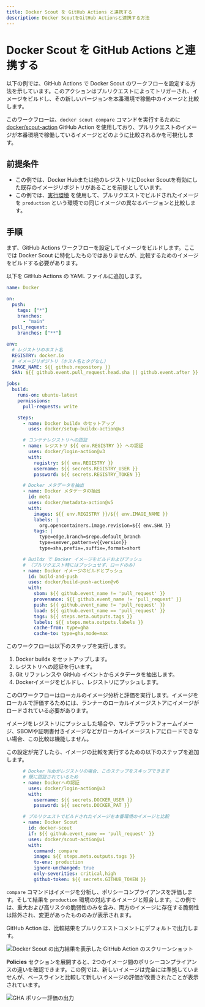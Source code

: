 ```yaml
---
title: Docker Scout を GitHub Actions と連携する
description: Docker ScoutをGitHub Actionsと連携する方法
---
```



# Docker Scout を GitHub Actions と連携する

以下の例では、GitHub Actions で Docker Scout のワークフローを設定する方法を示しています。このアクションはプルリクエストによってトリガーされ、イメージをビルドし、その新しいバージョンを本番環境で稼働中のイメージと比較します。

このワークフローは、`docker scout compare` コマンドを実行するために [docker/scout-action](https://github.com/docker/scout-action) GitHub Action を使用しており、プルリクエストのイメージが本番環境で稼働しているイメージとどのように比較されるかを可視化します。

## 前提条件

- この例では、Docker Hubまたは他のレジストリにDocker Scoutを有効にした既存のイメージリポジトリがあることを前提としています。
- この例では、[実行環境](/scout-ja/integrations/environment) を使用して、プルリクエストでビルドされたイメージを `production` という環境での同じイメージの異なるバージョンと比較します。

## 手順

まず、GitHub Actions ワークフローを設定してイメージをビルドします。ここでは Docker Scout に特化したものではありませんが、比較するためのイメージをビルドする必要があります。

以下を GitHub Actions の YAML ファイルに追加します。

```yaml
name: Docker

on:
  push:
    tags: ["*"]
    branches:
      - "main"
  pull_request:
    branches: ["**"]

env:
  # レジストリのホスト名
  REGISTRY: docker.io
  # イメージリポジトリ（ホスト名とタグなし）
  IMAGE_NAME: ${{ github.repository }}
  SHA: ${{ github.event.pull_request.head.sha || github.event.after }}

jobs:
  build:
    runs-on: ubuntu-latest
    permissions:
      pull-requests: write

    steps:
      - name: Docker buildx のセットアップ
        uses: docker/setup-buildx-action@v3

      # コンテナレジストリへの認証
      - name: レジストリ ${{ env.REGISTRY }} への認証
        uses: docker/login-action@v3
        with:
          registry: ${{ env.REGISTRY }}
          username: ${{ secrets.REGISTRY_USER }}
          password: ${{ secrets.REGISTRY_TOKEN }}

      # Docker メタデータを抽出
      - name: Docker メタデータの抽出
        id: meta
        uses: docker/metadata-action@v5
        with:
          images: ${{ env.REGISTRY }}/${{ env.IMAGE_NAME }}
          labels: |
            org.opencontainers.image.revision=${{ env.SHA }}
          tags: |
            type=edge,branch=$repo.default_branch
            type=semver,pattern=v{{version}}
            type=sha,prefix=,suffix=,format=short

      # Buildx で Docker イメージをビルドおよびプッシュ
      # （プルリクエスト時にはプッシュせず、ロードのみ）
      - name: Docker イメージのビルドとプッシュ
        id: build-and-push
        uses: docker/build-push-action@v6
        with:
          sbom: ${{ github.event_name != 'pull_request' }}
          provenance: ${{ github.event_name != 'pull_request' }}
          push: ${{ github.event_name != 'pull_request' }}
          load: ${{ github.event_name == 'pull_request' }}
          tags: ${{ steps.meta.outputs.tags }}
          labels: ${{ steps.meta.outputs.labels }}
          cache-from: type=gha
          cache-to: type=gha,mode=max
```

このワークフローは以下のステップを実行します。

1. Docker buildx をセットアップします。
2. レジストリへの認証を行います。
3. Git リファレンスや GitHub イベントからメタデータを抽出します。
4. Dockerイメージをビルドし、レジストリにプッシュします。

<Callout type="info">
  このCIワークフローはローカルのイメージ分析と評価を実行します。イメージをローカルで評価するためには、ランナーのローカルイメージストアにイメージがロードされている必要があります。

  イメージをレジストリにプッシュした場合や、マルチプラットフォームイメージ、SBOMや証明書付きイメージなどがローカルイメージストアにロードできない場合、この比較は機能しません。
</Callout>

この設定が完了したら、イメージの比較を実行するための以下のステップを追加します。

```yaml
      # Docker Hubがレジストリの場合、このステップをスキップできます
      # 既に認証されているため
      - name: Dockerへの認証
        uses: docker/login-action@v3
        with:
          username: ${{ secrets.DOCKER_USER }}
          password: ${{ secrets.DOCKER_PAT }}

      # プルリクエストでビルドされたイメージを本番環境のイメージと比較
      - name: Docker Scout
        id: docker-scout
        if: ${{ github.event_name == 'pull_request' }}
        uses: docker/scout-action@v1
        with:
          command: compare
          image: ${{ steps.meta.outputs.tags }}
          to-env: production
          ignore-unchanged: true
          only-severities: critical,high
          github-token: ${{ secrets.GITHUB_TOKEN }}
```

`compare` コマンドはイメージを分析し、ポリシーコンプライアンスを評価します。そして結果を `production` 環境の対応するイメージと照合します。この例では、重大および高リスクの脆弱性のみを含み、両方のイメージに存在する脆弱性は除外され、変更があったもののみが表示されます。

GitHub Action は、比較結果をプルリクエストコメントにデフォルトで出力します。

![Docker Scout の出力結果を表示した GitHub Action のスクリーンショット](/scout-ja/gha-output.webp)

**Policies** セクションを展開すると、2つのイメージ間のポリシーコンプライアンスの違いを確認できます。この例では、新しいイメージは完全には準拠していませんが、ベースラインと比較して新しいイメージの評価が改善されたことが表示されています。

![GHA ポリシー評価の出力](/scout-ja/gha-policy-eval.webp)

